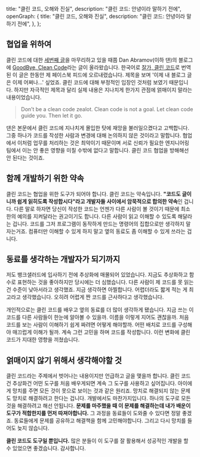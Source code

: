   title: "클린 코드, 오해와 진실",
  description: "클린 코드: 안녕이라 말하기 전에",
  openGraph: {
    title: "클린 코드, 오해와 진실",
    description: "클린 코드: 안녕이라 말하기 전에",
  },
};

## 협업을 위하여

클린 코드에 대한 [세번째 글](/2020/clean-code-2)을 마무리하고 있을 때쯤 Dan Abramov(이하 댄)의 블로그에 [GoodBye, Clean Code](https://overreacted.io/goodbye-clean-code/)라는 글이 올라왔습니다. 한국어로 [잘가, 클린 코드](https://overreacted.io/ko/goodbye-clean-code/)로 번역된 이 글은 한동안 제 페이스북 피드에 오르내렸습니다. 제목을 보며 '이제 내 블로그 글은 이제 어쩌나...' 싶었죠. 클린 코드에 대해 부정적인 입장인 것처럼 보였기 때문입니다. 하지만 자극적인 제목과 달리 실제 내용은 지나치게 한가지 관점에 얽매이지 말라는 내용이었습니다.

> Don’t be a clean code zealot. Clean code is not a goal.
> Let clean code guide you. Then let it go.

댄은 본문에서 클린 코드에 지나치게 몰입한 탓에 재앙을 불러일으켰다고 고백합니다. 그중 하나가 코드를 작성한 사람과 변경에 대해 논의하지 않은 것이라고 말합니다. 협업에서 이처럼 업무를 처리하는 것은 최악이기 때문이며 서로 신뢰가 필요한 엔지니어링 팀에서 이는 안 좋은 영향을 미칠 수밖에 없다고 말합니다. 클린 코드 협업을 방해해선 안 된다는 것이죠.

## 함께 개발하기 위한 약속

클린 코드는 협업을 위한 도구가 되어야 합니다. 클린 코드는 약속입니다. **"코드도 글이니까 쉽게 읽히도록 작성합시다"라고 개발자들 사이에서 암묵적으로 합의한 약속**인 겁니다. 다른 말로 하자면 당신이 작성한 코드는 언젠가 다른 사람이 볼 것이기 때문에 최소한의 예의를 지켜달라는 권고이기도 합니다. 다른 사람이 읽고 이해할 수 있도록 해달라는 겁니다. 코드를 그저 프로그램이 동작하게 만드는 명령어의 집합으로만 생각하지 말자는거죠. 컴퓨터만 이해할 수 있게 하지 말고 옆의 동료도 좀 이해할 수 있게 쓰라는 겁니다.

## 동료를 생각하는 개발자가 되기까지

저도 뱅크샐러드에 입사하기 전에 추상화에 매몰되어 있었습니다. 지금도 추상화하고 함수로 표현하는 것을 좋아하지만 당시에는 더 심했습니다. 다른 사람이 제 코드를 못 읽는 건 수준이 낮아서라고 생각했죠. 지금 생각하면 아찔합니다. 어렵더라도 짧게 적는 게 최고라고 생각했습니다. 오히려 어렵게 짠 코드를 근사하다고 생각했습니다.

개인적으로는 클린 코드를 배우고 옆의 동료를 더 많이 생각하게 됐습니다. 지금 쓰는 이 코드를 다른 사람들이 한눈에 알아볼 수 있을까. 이름을 이렇게 지어도 괜찮을까. 처음 코드를 보는 사람이 이해하기 쉽게 짜려면 어떻게 해야할까. 어떤 배치로 코드를 구성해야 매끄럽게 이해가 될까. 계속 그런 고민을 하며 코드를 작성합니다. 이런 변화에 클린 코드가 지대한 영향을 끼쳤습니다.

## 얽매이지 않기 위해서 생각해야할 것

클린 코드라는 주제에서 벗어나는 내용이지만 언급하고 글을 맺을까 합니다. 클린 코드건 추상화건 어떤 도구를 처음 배우게되면 계속 그 도구를 사용하고 싶어집니다. 아이에게 망치를 주면 모든 것이 못으로 보이는 것과 같은 원리죠. 망치로 해결되지 않는 문제도 망치로 해결하려고 한다는 겁니다. 개발에서도 마찬가지입니다. 하나의 도구로 모든 것을 해결하려고 해선 안됩니다. **문제를 마주했을 때 이 문제를 해결하는데 내가 배운이 도구가 적합한지를 먼저 따져야합니다.** 그 과정을 동료들이 도와줄 수 있다면 정말 좋겠죠. 동료들에게 문제를 공유하고 해결책을 함께 고민해야합니다. 그리고 다시 망치를 들어도 늦지 않습니다.

**클린 코드도 도구일 뿐입니다.** 많은 분들이 이 도구를 잘 활용해서 성공적인 개발을 할 수 있었으면 좋겠습니다. 감사합니다.
